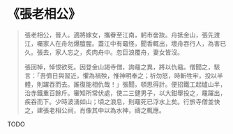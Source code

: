 # 《張老相公》

> 張老相公，晉人。適將嫁女，攜眷至江南，躬市奩妝。舟抵金山，張先渡江，囑家人在舟勿爆膻腥。蓋江中有黿怪，聞香輒出，壞舟吞行人，為害已久。張去，家人忘之，炙肉舟中。忽巨浪覆舟，妻女皆沒。
>
> 張回棹，悼恨欲死。因登金山謁寺僧，詢黿之異，將以仇黿。僧聞之，駭言：「吾儕日與習近，懼為禍殃，惟神明奉之；祈勿怒，時斬牲牢，投以半體，則躍吞而去。誰復能相仇哉！」張聞，頓思得計。便招鐵工起爐山半，治赤鐵重百餘斤。審知所常伏處，使二三健男子，以大鉗舉投之，黿躍出，疾吞而下。少時波湧如山；頃之浪息，則黿死已浮水上矣。行旅寺僧並快之，建張老相公祠，肖像其中以為水神，禱之輒應。

TODO